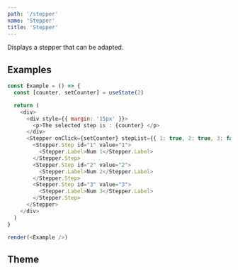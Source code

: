 ```yaml
---
path: '/stepper'
name: 'Stepper'
title: 'Stepper'
---
```


Displays a stepper that can be adapted.

## Examples

```js
const Example = () => {
  const [counter, setCounter] = useState(2)

  return (
    <div>
      <div style={{ margin: '15px' }}>
        <p>The selected step is : {counter} </p>
      </div>
      <Stepper onClick={setCounter} stepList={{ 1: true, 2: true, 3: false }}>
        <Stepper.Step id="1" value="1">
          <Stepper.Label>Num 1</Stepper.Label>
        </Stepper.Step>
        <Stepper.Step id="2" value="2">
          <Stepper.Label>Num 2</Stepper.Label>
        </Stepper.Step>
        <Stepper.Step id="3" value="3">
          <Stepper.Label>Num 3</Stepper.Label>
        </Stepper.Step>
      </Stepper>
    </div>
  )
}

render(<Example />)
```

## Theme

<Theme name="components.stepper" />

